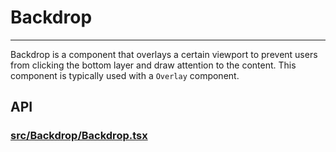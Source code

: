 

<Meta title="Docs/Components/Backdrop" />

# Backdrop

---

Backdrop is a component that overlays a certain viewport to
prevent users from clicking the bottom layer and draw attention
to the content. This component is typically used with a `Overlay` component.

<Canvas of={BackdropStories.Simple} />

## API
### [src/Backdrop/Backdrop.tsx](https://github.com/reaviz/rdk/blob/master/src/Backdrop/Backdrop.tsx)

<Controls of={BackdropStories.Simple} />